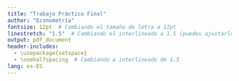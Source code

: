 ```yaml
---
title: "Trabajo Práctico Final"
author: "Econometría"
fontsize: 12pt  # Cambiando el tamaño de letra a 12pt
linestretch: "1.5"  # Cambiando el interlineado a 1.5 (puedes ajustarlo según tus preferencias)
output: pdf_document
header-includes:
  - \usepackage{setspace}
  - \onehalfspacing  # Cambiando a interlineado de 1.5
lang: es-ES
---
```


```{=tex}
\begin{center}
    \vspace*{0.5cm}
    \Huge\textbf{Modificaciones para el índice de desarrollo humano}
    
    \vspace{4cm}
    \includegraphics[width=0.2\textwidth]{logo_fceye.png}
  
    \vspace{0cm}
    \large{Facultad de Ciencias Económicas y Estadística, Universidad Nacional de Rosario}
    
    \vspace{0.5cm}
    \large{Alfonsina Badin, Ailen Salas, Augusto Raynaudo, Camila Matellicani, Julián L'heureux, Sofia Giaquinta}
    
    \vspace{0.5cm}
    \large{Junio 2024}
    
\end{center}
```
\clearpage